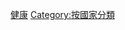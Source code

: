 {{Commons category|Health by country}}
{{Categories by country|nocat}}

[[Category:健康|]]
[[Category:按國家分類|Category:按國家分類]]